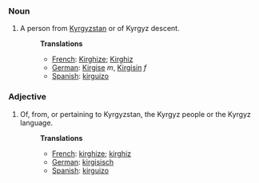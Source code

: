 ===Noun===
#A person from [[Kyrgyzstan]] or of Kyrgyz descent.
#:'''Translations'''
#:*[[French]]: [[Kirghize]]; [[Kirghiz]]
#:*[[German]]: [[Kirgise]] ''m'', [[Kirgisin]] ''f''
#:*[[Spanish]]: [[kirguizo]]

===Adjective===
#Of, from, or pertaining to Kyrgyzstan, the Kyrgyz people or the Kyrgyz language.
#:'''Translations'''
#:*[[French]]: [[kirghize]]; [[kirghiz]]
#:*[[German]]: [[kirgisisch]]
#:*[[Spanish]]: [[kirguizo]]